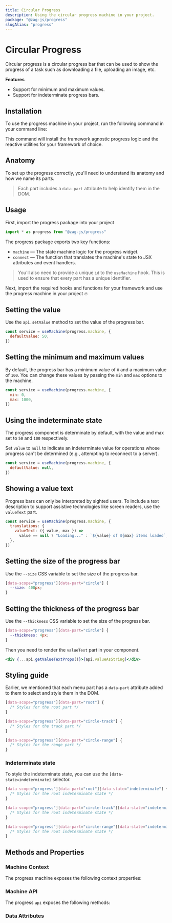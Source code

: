```yaml
---
title: Circular Progress
description: Using the circular progress machine in your project.
package: "@zag-js/progress"
slugAlias: "progress"
---
```


# Circular Progress

Circular progress is a circular progress bar that can be used to show the
progress of a task such as downloading a file, uploading an image, etc.

<Resources pkg="@zag-js/progress" />

<Showcase id="CircularProgress" />

**Features**

- Support for minimum and maximum values.
- Support for indeterminate progress bars.

## Installation

To use the progress machine in your project, run the following command in your
command line:

<CodeSnippet id="progress/installation.mdx" />

This command will install the framework agnostic progress logic and the reactive
utilities for your framework of choice.

## Anatomy

To set up the progress correctly, you'll need to understand its anatomy and how
we name its parts.

> Each part includes a `data-part` attribute to help identify them in the DOM.

<Anatomy id="circular-progress" />

## Usage

First, import the progress package into your project

```jsx
import * as progress from "@zag-js/progress"
```

The progress package exports two key functions:

- `machine` — The state machine logic for the progress widget.
- `connect` — The function that translates the machine's state to JSX attributes
  and event handlers.

> You'll also need to provide a unique `id` to the `useMachine` hook. This is
> used to ensure that every part has a unique identifier.

Next, import the required hooks and functions for your framework and use the
progress machine in your project 🔥

<CodeSnippet id="progress/circular.mdx" />

## Setting the value

Use the `api.setValue` method to set the value of the progress bar.

```jsx {3}
const service = useMachine(progress.machine, {
  defaultValue: 50,
})
```

## Setting the minimum and maximum values

By default, the progress bar has a minimum value of `0` and a maximum value of
`100`. You can change these values by passing the `min` and `max` options to the
machine.

```jsx {3-4}
const service = useMachine(progress.machine, {
  min: 0,
  max: 1000,
})
```

## Using the indeterminate state

The progress component is determinate by default, with the value and max set to
`50` and `100` respectively.

Set `value` to `null` to indicate an indeterminate value for operations whose
progress can't be determined (e.g., attempting to reconnect to a server).

```jsx {3}
const service = useMachine(progress.machine, {
  defaultValue: null,
})
```

## Showing a value text

Progress bars can only be interpreted by sighted users. To include a text
description to support assistive technologies like screen readers, use the
`valueText` part.

```jsx
const service = useMachine(progress.machine, {
  translations: {
    valueText: ({ value, max }) =>
      value == null ? "Loading..." : `${value} of ${max} items loaded`,
  },
})
```

## Setting the size of the progress bar

Use the `--size` CSS variable to set the size of the progress bar.

```css
[data-scope="progress"][data-part="circle"] {
  --size: 400px;
}
```

## Setting the thickness of the progress bar

Use the `--thickness` CSS variable to set the size of the progress bar.

```css
[data-scope="progress"][data-part="circle"] {
  --thickness: 4px;
}
```

Then you need to render the `valueText` part in your component.

```jsx
<div {...api.getValueTextProps()}>{api.valueAsString}</div>
```

## Styling guide

Earlier, we mentioned that each menu part has a `data-part` attribute added to
them to select and style them in the DOM.

```css
[data-scope="progress"][data-part="root"] {
  /* Styles for the root part */
}

[data-scope="progress"][data-part="circle-track"] {
  /* Styles for the track part */
}

[data-scope="progress"][data-part="circle-range"] {
  /* Styles for the range part */
}
```

### Indeterminate state

To style the indeterminate state, you can use the `[data-state=indeterminate]`
selector.

```css
[data-scope="progress"][data-part="root"][data-state="indeterminate"] {
  /* Styles for the root indeterminate state */
}

[data-scope="progress"][data-part="circle-track"][data-state="indeterminate"] {
  /* Styles for the root indeterminate state */
}

[data-scope="progress"][data-part="circle-range"][data-state="indeterminate"] {
  /* Styles for the root indeterminate state */
}
```

## Methods and Properties

### Machine Context

The progress machine exposes the following context properties:

<ContextTable name="progress" />

### Machine API

The progress `api` exposes the following methods:

<ApiTable name="progress" />

### Data Attributes

<DataAttrTable name="progress" />
